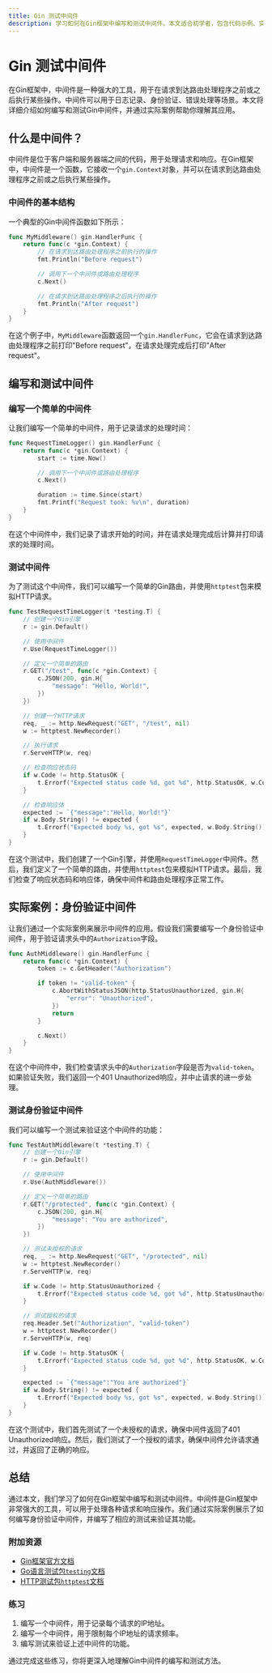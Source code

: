 ```yaml
---
title: Gin 测试中间件
description: 学习如何在Gin框架中编写和测试中间件。本文适合初学者，包含代码示例、实际案例和详细解释。
---
```


# Gin 测试中间件

在Gin框架中，中间件是一种强大的工具，用于在请求到达路由处理程序之前或之后执行某些操作。中间件可以用于日志记录、身份验证、错误处理等场景。本文将详细介绍如何编写和测试Gin中间件，并通过实际案例帮助你理解其应用。

## 什么是中间件？

中间件是位于客户端和服务器端之间的代码，用于处理请求和响应。在Gin框架中，中间件是一个函数，它接收一个`gin.Context`对象，并可以在请求到达路由处理程序之前或之后执行某些操作。

### 中间件的基本结构

一个典型的Gin中间件函数如下所示：

```go
func MyMiddleware() gin.HandlerFunc {
    return func(c *gin.Context) {
        // 在请求到达路由处理程序之前执行的操作
        fmt.Println("Before request")

        // 调用下一个中间件或路由处理程序
        c.Next()

        // 在请求到达路由处理程序之后执行的操作
        fmt.Println("After request")
    }
}
```

在这个例子中，`MyMiddleware`函数返回一个`gin.HandlerFunc`，它会在请求到达路由处理程序之前打印"Before request"，在请求处理完成后打印"After request"。

## 编写和测试中间件

### 编写一个简单的中间件

让我们编写一个简单的中间件，用于记录请求的处理时间：

```go
func RequestTimeLogger() gin.HandlerFunc {
    return func(c *gin.Context) {
        start := time.Now()

        // 调用下一个中间件或路由处理程序
        c.Next()

        duration := time.Since(start)
        fmt.Printf("Request took: %v\n", duration)
    }
}
```

在这个中间件中，我们记录了请求开始的时间，并在请求处理完成后计算并打印请求的处理时间。

### 测试中间件

为了测试这个中间件，我们可以编写一个简单的Gin路由，并使用`httptest`包来模拟HTTP请求。

```go
func TestRequestTimeLogger(t *testing.T) {
    // 创建一个Gin引擎
    r := gin.Default()

    // 使用中间件
    r.Use(RequestTimeLogger())

    // 定义一个简单的路由
    r.GET("/test", func(c *gin.Context) {
        c.JSON(200, gin.H{
            "message": "Hello, World!",
        })
    })

    // 创建一个HTTP请求
    req, _ := http.NewRequest("GET", "/test", nil)
    w := httptest.NewRecorder()

    // 执行请求
    r.ServeHTTP(w, req)

    // 检查响应状态码
    if w.Code != http.StatusOK {
        t.Errorf("Expected status code %d, got %d", http.StatusOK, w.Code)
    }

    // 检查响应体
    expected := `{"message":"Hello, World!"}`
    if w.Body.String() != expected {
        t.Errorf("Expected body %s, got %s", expected, w.Body.String())
    }
}
```

在这个测试中，我们创建了一个Gin引擎，并使用`RequestTimeLogger`中间件。然后，我们定义了一个简单的路由，并使用`httptest`包来模拟HTTP请求。最后，我们检查了响应状态码和响应体，确保中间件和路由处理程序正常工作。

## 实际案例：身份验证中间件

让我们通过一个实际案例来展示中间件的应用。假设我们需要编写一个身份验证中间件，用于验证请求头中的`Authorization`字段。

```go
func AuthMiddleware() gin.HandlerFunc {
    return func(c *gin.Context) {
        token := c.GetHeader("Authorization")

        if token != "valid-token" {
            c.AbortWithStatusJSON(http.StatusUnauthorized, gin.H{
                "error": "Unauthorized",
            })
            return
        }

        c.Next()
    }
}
```

在这个中间件中，我们检查请求头中的`Authorization`字段是否为`valid-token`。如果验证失败，我们返回一个401 Unauthorized响应，并中止请求的进一步处理。

### 测试身份验证中间件

我们可以编写一个测试来验证这个中间件的功能：

```go
func TestAuthMiddleware(t *testing.T) {
    // 创建一个Gin引擎
    r := gin.Default()

    // 使用中间件
    r.Use(AuthMiddleware())

    // 定义一个简单的路由
    r.GET("/protected", func(c *gin.Context) {
        c.JSON(200, gin.H{
            "message": "You are authorized",
        })
    })

    // 测试未授权的请求
    req, _ := http.NewRequest("GET", "/protected", nil)
    w := httptest.NewRecorder()
    r.ServeHTTP(w, req)

    if w.Code != http.StatusUnauthorized {
        t.Errorf("Expected status code %d, got %d", http.StatusUnauthorized, w.Code)
    }

    // 测试授权的请求
    req.Header.Set("Authorization", "valid-token")
    w = httptest.NewRecorder()
    r.ServeHTTP(w, req)

    if w.Code != http.StatusOK {
        t.Errorf("Expected status code %d, got %d", http.StatusOK, w.Code)
    }

    expected := `{"message":"You are authorized"}`
    if w.Body.String() != expected {
        t.Errorf("Expected body %s, got %s", expected, w.Body.String())
    }
}
```

在这个测试中，我们首先测试了一个未授权的请求，确保中间件返回了401 Unauthorized响应。然后，我们测试了一个授权的请求，确保中间件允许请求通过，并返回了正确的响应。

## 总结

通过本文，我们学习了如何在Gin框架中编写和测试中间件。中间件是Gin框架中非常强大的工具，可以用于处理各种请求和响应操作。我们通过实际案例展示了如何编写身份验证中间件，并编写了相应的测试来验证其功能。

### 附加资源

- [Gin框架官方文档](https://gin-gonic.com/docs/)
- [Go语言测试包`testing`文档](https://golang.org/pkg/testing/)
- [HTTP测试包`httptest`文档](https://golang.org/pkg/net/http/httptest/)

### 练习

1. 编写一个中间件，用于记录每个请求的IP地址。
2. 编写一个中间件，用于限制每个IP地址的请求频率。
3. 编写测试来验证上述中间件的功能。

通过完成这些练习，你将更深入地理解Gin中间件的编写和测试方法。